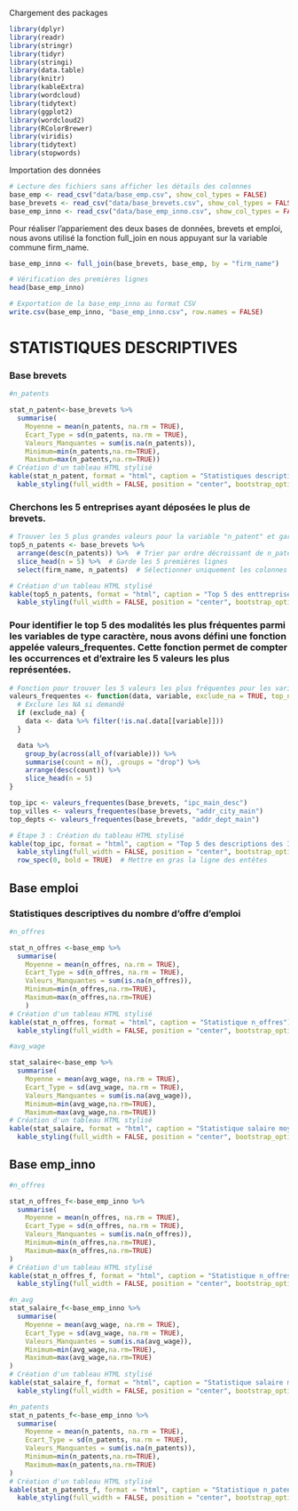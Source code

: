 Chargement des packages

```r


library(dplyr) 
library(readr)
library(stringr)
library(tidyr)
library(stringi)
library(data.table)
library(knitr)  
library(kableExtra) 
library(wordcloud)
library(tidytext)
library(ggplot2)
library(wordcloud2)
library(RColorBrewer)
library(viridis)
library(tidytext)
library(stopwords)

```

Importation des données

```r
# Lecture des fichiers sans afficher les détails des colonnes
base_emp <- read_csv("data/base_emp.csv", show_col_types = FALSE)
base_brevets <- read_csv("data/base_brevets.csv", show_col_types = FALSE)
base_emp_inno <- read_csv("data/base_emp_inno.csv", show_col_types = FALSE)
```

Pour réaliser l'appariement des deux bases de données, brevets et emploi, nous avons utilisé la fonction full_join en nous appuyant sur la variable commune firm_name.

```r
base_emp_inno <- full_join(base_brevets, base_emp, by = "firm_name")

# Vérification des premières lignes
head(base_emp_inno)

```

```r
# Exportation de la base_emp_inno au format CSV
write.csv(base_emp_inno, "base_emp_inno.csv", row.names = FALSE)
```

# STATISTIQUES DESCRIPTIVES

### Base brevets

```r
#n_patents

stat_n_patent<-base_brevets %>%
  summarise(
    Moyenne = mean(n_patents, na.rm = TRUE),
    Ecart_Type = sd(n_patents, na.rm = TRUE),
    Valeurs_Manquantes = sum(is.na(n_patents)),
    Minimum=min(n_patents,na.rm=TRUE),
    Maximum=max(n_patents,na.rm=TRUE))
# Création d'un tableau HTML stylisé
kable(stat_n_patent, format = "html", caption = "Statistiques descriptives de n_patents") %>%
  kable_styling(full_width = FALSE, position = "center", bootstrap_options = c("striped", "hover", "condensed", "responsive"))
```

### Cherchons les 5 entreprises ayant déposées le plus de brevets.

```r

# Trouver les 5 plus grandes valeurs pour la variable "n_patent" et garder la colonne firm_name
top5_n_patents <- base_brevets %>%
  arrange(desc(n_patents)) %>%  # Trier par ordre décroissant de n_patent
  slice_head(n = 5) %>%  # Garde les 5 premières lignes
  select(firm_name, n_patents)  # Sélectionner uniquement les colonnes firm_name et n_patent

# Création d'un tableau HTML stylisé
kable(top5_n_patents, format = "html", caption = "Top 5 des enttreprises ayant déposées le plus de brevets") %>%
  kable_styling(full_width = FALSE, position = "center", bootstrap_options = c("striped", "hover", "condensed", "responsive"))
```

### Pour identifier le top 5 des modalités les plus fréquentes parmi les variables de type caractère, nous avons défini une fonction appelée valeurs_frequentes. Cette fonction permet de compter les occurrences et d'extraire les 5 valeurs les plus représentées.

```r
# Fonction pour trouver les 5 valeurs les plus fréquentes pour les variables caractères
valeurs_frequentes <- function(data, variable, exclude_na = TRUE, top_n = 5) {
  # Exclure les NA si demandé
  if (exclude_na) {
    data <- data %>% filter(!is.na(.data[[variable]]))
  }

  data %>%
    group_by(across(all_of(variable))) %>%
    summarise(count = n(), .groups = "drop") %>%
    arrange(desc(count)) %>%
    slice_head(n = 5)
}
```

```r
top_ipc <- valeurs_frequentes(base_brevets, "ipc_main_desc")
top_villes <- valeurs_frequentes(base_brevets, "addr_city_main")
top_depts <- valeurs_frequentes(base_brevets, "addr_dept_main")

# Étape 3 : Création du tableau HTML stylisé
kable(top_ipc, format = "html", caption = "Top 5 des descriptions des IPC principaux les plus frequents") %>%
  kable_styling(full_width = FALSE, position = "center", bootstrap_options = c("striped", "hover", "responsive")) %>%
  row_spec(0, bold = TRUE)  # Mettre en gras la ligne des entêtes

```

## Base emploi

### Statistiques descriptives du nombre d'offre d'emploi

```r
#n_offres

stat_n_offres <-base_emp %>%
  summarise(
    Moyenne = mean(n_offres, na.rm = TRUE),
    Ecart_Type = sd(n_offres, na.rm = TRUE),
    Valeurs_Manquantes = sum(is.na(n_offres)),
    Minimum=min(n_offres,na.rm=TRUE),
    Maximum=max(n_offres,na.rm=TRUE)
    )
# Création d'un tableau HTML stylisé
kable(stat_n_offres, format = "html", caption = "Statistique n_offres") %>%
  kable_styling(full_width = FALSE, position = "center", bootstrap_options = c("striped", "hover", "condensed", "responsive"))

```

```r
#avg_wage

stat_salaire<-base_emp %>%
  summarise(
    Moyenne = mean(avg_wage, na.rm = TRUE),
    Ecart_Type = sd(avg_wage, na.rm = TRUE),
    Valeurs_Manquantes = sum(is.na(avg_wage)),
    Minimum=min(avg_wage,na.rm=TRUE),
    Maximum=max(avg_wage,na.rm=TRUE))
# Création d'un tableau HTML stylisé
kable(stat_salaire, format = "html", caption = "Statistique salaire moyen") %>%
  kable_styling(full_width = FALSE, position = "center", bootstrap_options = c("striped", "hover", "condensed", "responsive"))
```

## Base emp_inno

```r
#n_offres

stat_n_offres_f<-base_emp_inno %>%
  summarise(
    Moyenne = mean(n_offres, na.rm = TRUE),
    Ecart_Type = sd(n_offres, na.rm = TRUE),
    Valeurs_Manquantes = sum(is.na(n_offres)),
    Minimum=min(n_offres,na.rm=TRUE),
    Maximum=max(n_offres,na.rm=TRUE)
)
# Création d'un tableau HTML stylisé
kable(stat_n_offres_f, format = "html", caption = "Statistique n_offres de la fusion des bases") %>%
  kable_styling(full_width = FALSE, position = "center", bootstrap_options = c("striped", "hover", "condensed", "responsive"))
```

```r
#n_avg
stat_salaire_f<-base_emp_inno %>%
  summarise(
    Moyenne = mean(avg_wage, na.rm = TRUE),
    Ecart_Type = sd(avg_wage, na.rm = TRUE),
    Valeurs_Manquantes = sum(is.na(avg_wage)),
    Minimum=min(avg_wage,na.rm=TRUE),
    Maximum=max(avg_wage,na.rm=TRUE)
)
# Création d'un tableau HTML stylisé
kable(stat_salaire_f, format = "html", caption = "Statistique salaire moyen de la fusion des  bases") %>%
  kable_styling(full_width = FALSE, position = "center", bootstrap_options = c("striped", "hover", "condensed", "responsive"))
```

```r
#n_patents
stat_n_patents_f<-base_emp_inno %>%
  summarise(
    Moyenne = mean(n_patents, na.rm = TRUE),
    Ecart_Type = sd(n_patents, na.rm = TRUE),
    Valeurs_Manquantes = sum(is.na(n_patents)),
    Minimum=min(n_patents,na.rm=TRUE),
    Maximum=max(n_patents,na.rm=TRUE)
)
# Création d'un tableau HTML stylisé
kable(stat_n_patents_f, format = "html", caption = "Statistique n_patents de la table fusionnée") %>%
  kable_styling(full_width = FALSE, position = "center", bootstrap_options = c("striped", "hover", "condensed", "responsive"))
```
